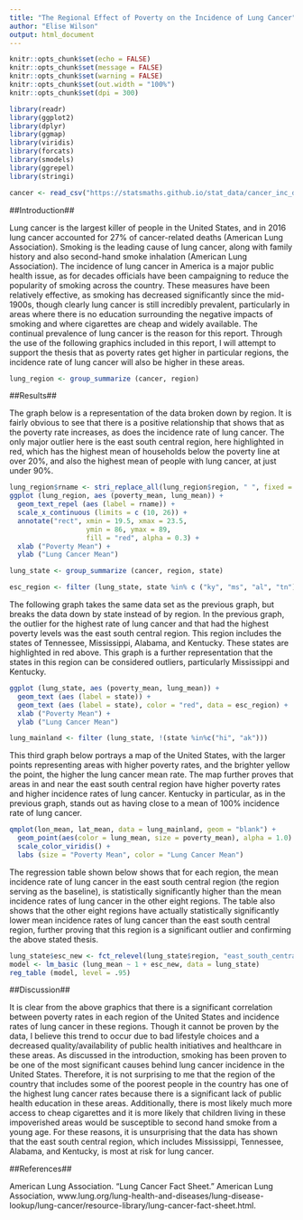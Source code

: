 ```yaml
---
title: "The Regional Effect of Poverty on the Incidence of Lung Cancer"
author: "Elise Wilson"
output: html_document
---
```


```r
knitr::opts_chunk$set(echo = FALSE)
knitr::opts_chunk$set(message = FALSE)
knitr::opts_chunk$set(warning = FALSE)
knitr::opts_chunk$set(out.width = "100%")
knitr::opts_chunk$set(dpi = 300)

library(readr)
library(ggplot2)
library(dplyr)
library(ggmap)
library(viridis)
library(forcats)
library(smodels)
library(ggrepel)
library(stringi)
```



```r
cancer <- read_csv("https://statsmaths.github.io/stat_data/cancer_inc_data.csv")
```

##Introduction##

Lung cancer is the largest killer of people in the United States, and in 2016 lung cancer accounted for 27% of cancer-related deaths (American Lung Association). Smoking is the leading cause of lung cancer, along with family history and also second-hand smoke inhalation (American Lung Association). The incidence of lung cancer in America is a major public health issue, as for decades officials have been campaigning to reduce the popularity of smoking across the country. These measures have been relatively effective, as smoking has decreased significantly since the mid-1900s, though clearly lung cancer is still incredibly prevalent, particularly in areas where there is no education surrounding the negative impacts of smoking and where cigarettes are cheap and widely available. The continual prevalence of lung cancer is the reason for this report. Through the use of the following graphics included in this report, I will attempt to support the thesis that as poverty rates get higher in particular regions, the incidence rate of lung cancer will also be higher in these areas.  

```r
lung_region <- group_summarize (cancer, region)
```

##Results##

The graph below is a representation of the data broken down by region. It is fairly obvious to see that there is a positive relationship that shows that as the poverty rate increases, as does the incidence rate of lung cancer. The only major outlier here is the east south central region, here highlighted in red, which has the highest mean of households below the poverty line at over 20%, and also the highest mean of people with lung cancer, at just under 90%. 

```r
lung_region$rname <- stri_replace_all(lung_region$region, " ", fixed = "_")
ggplot (lung_region, aes (poverty_mean, lung_mean)) +
  geom_text_repel (aes (label = rname)) +
  scale_x_continuous (limits = c (10, 26)) +
  annotate("rect", xmin = 19.5, xmax = 23.5,
                   ymin = 86, ymax = 89,
                   fill = "red", alpha = 0.3) +
  xlab ("Poverty Mean") +
  ylab ("Lung Cancer Mean")
```


```r
lung_state <- group_summarize (cancer, region, state)
```

```r
esc_region <- filter (lung_state, state %in% c ("ky", "ms", "al", "tn"))
```

The following graph takes the same data set as the previous graph, but breaks the data down by state instead of by region. In the previous graph, the outlier for the highest rate of lung cancer and that had the highest poverty levels was the east south central region. This region includes the states of Tennessee, Mississippi, Alabama, and Kentucky. These states are highlighted in red above. This graph is a further representation that the states in this region can be considered outliers, particularly Mississippi and Kentucky. 

```r
ggplot (lung_state, aes (poverty_mean, lung_mean)) +
  geom_text (aes (label = state)) +
  geom_text (aes (label = state), color = "red", data = esc_region) +
  xlab ("Poverty Mean") +
  ylab ("Lung Cancer Mean")
```


```r
lung_mainland <- filter (lung_state, !(state %in%c("hi", "ak")))
```

This third graph below portrays a map of the United States, with the larger points representing areas with higher poverty rates, and the brighter yellow the point, the higher the lung cancer mean rate. The map further proves that areas in and near the east south central region have higher poverty rates and higher incidence rates of lung cancer. Kentucky in particular, as in the previous graph, stands out as having close to a mean of 100% incidence rate of lung cancer.

```r
qmplot(lon_mean, lat_mean, data = lung_mainland, geom = "blank") +
  geom_point(aes(color = lung_mean, size = poverty_mean), alpha = 1.0) +
  scale_color_viridis() +
  labs (size = "Poverty Mean", color = "Lung Cancer Mean")
```

The regression table shown below shows that for each region, the mean incidence rate of lung cancer in the east south central region (the region serving as the baseline), is statistically significantly higher than the mean incidence rates of lung cancer in the other eight regions. The table also shows that  the other eight regions have actually statistically significantly lower mean incidence rates of lung cancer than the east south central region, further proving that this region is a significant outlier and confirming the above stated thesis. 


```r
lung_state$esc_new <- fct_relevel(lung_state$region, "east_south_central")
model <- lm_basic (lung_mean ~ 1 + esc_new, data = lung_state)
reg_table (model, level = .95)
```

##Discussion##

It is clear from the above graphics that there is a significant correlation between poverty rates in each region of the United States and incidence rates of lung cancer in these regions. Though it cannot be proven by the data, I believe this trend to occur due to bad lifestyle choices and a decreased quality/availability of public health initiatives and healthcare in these areas. As discussed in the introduction, smoking has been proven to be one of the most significant causes behind lung cancer incidence in the United States. Therefore, it is not surprising to me that the region of the country that includes some of the poorest people in the country has one of the highest lung cancer rates because there is a significant lack of public health education in these areas. Additionally, there is most likely much more access to cheap cigarettes and it is more likely that children living in these impoverished areas would be susceptible to second hand smoke from a young age. For these reasons, it is unsurprising that the data has shown that the east south central region, which includes Mississippi, Tennessee, Alabama, and Kentucky, is most at risk for lung cancer.

##References##

American Lung Association. “Lung Cancer Fact Sheet.” American Lung Association, www.lung.org/lung-health-and-diseases/lung-disease-lookup/lung-cancer/resource-library/lung-cancer-fact-sheet.html.